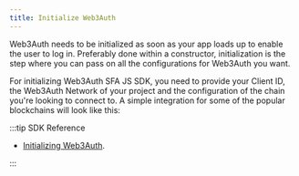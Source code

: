 ```yaml
---
title: Initialize Web3Auth
---
```



Web3Auth needs to be initialized as soon as your app loads up to enable the user to log in.
Preferably done within a constructor, initialization is the step where you can pass on all the
configurations for Web3Auth you want.

For initializing Web3Auth SFA JS SDK, you need to provide your Client ID, the Web3Auth Network of
your project and the configuration of the chain you're looking to connect to. A simple integration
for some of the popular blockchains will look like this:

:::tip SDK Reference

- [Initializing Web3Auth](/sdk/sfa/sfa-js/initialize).

:::
